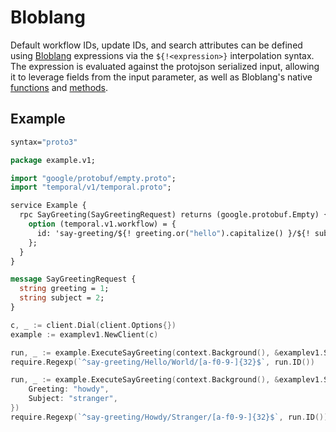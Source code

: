 
# Bloblang

Default workflow IDs, update IDs, and search attributes can be defined using [Bloblang](https://www.benthos.dev/docs/guides/bloblang/about) expressions via the `${!<expression>}` interpolation syntax. The expression is evaluated against the protojson serialized input, allowing it to leverage fields from the input parameter, as well as Bloblang's native [functions](https://www.benthos.dev/docs/guides/bloblang/functions) and [methods](https://www.benthos.dev/docs/guides/bloblang/methods). 

## Example

```protobuf title="example.proto"
syntax="proto3"

package example.v1;

import "google/protobuf/empty.proto";
import "temporal/v1/temporal.proto";

service Example {
  rpc SayGreeting(SayGreetingRequest) returns (google.protobuf.Empty) {
    option (temporal.v1.workflow) = {
      id: 'say-greeting/${! greeting.or("hello").capitalize() }/${! subject.or("world").capitalize() }/${! uuid_v4() }'
    };
  }
}

message SayGreetingRequest {
  string greeting = 1;
  string subject = 2;
}
```

```go title="main.go"
c, _ := client.Dial(client.Options{})
example := examplev1.NewClient(c)

run, _ := example.ExecuteSayGreeting(context.Background(), &examplev1.SayGreetingRequest{})
require.Regexp(`^say-greeting/Hello/World/[a-f0-9-]{32}$`, run.ID())

run, _ := example.ExecuteSayGreeting(context.Background(), &examplev1.SayGreetingRequest{
    Greeting: "howdy",
    Subject: "stranger",
})
require.Regexp(`^say-greeting/Howdy/Stranger/[a-f0-9-]{32}$`, run.ID())
```
